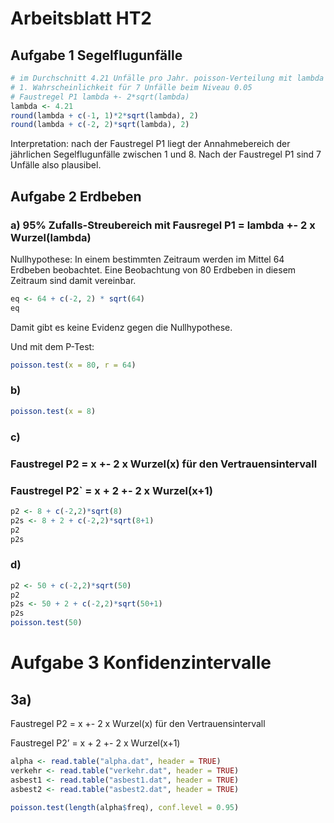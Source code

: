# Arbeitsblatt HT2 {.unnumbered}

## Aufgabe 1 Segelflugunfälle

```r
# im Durchschnitt 4.21 Unfälle pro Jahr. poisson-Verteilung mit lambda = 4.21
# 1. Wahrscheinlichkeit für 7 Unfälle beim Niveau 0.05
# Faustregel P1 lambda +- 2*sqrt(lambda)
lambda <- 4.21
round(lambda + c(-1, 1)*2*sqrt(lambda), 2)
round(lambda + c(-2, 2)*sqrt(lambda), 2)

```

Interpretation: nach der Faustregel P1 liegt der Annahmebereich der jährlichen Segelflugunfälle zwischen 1 und 8. Nach der Faustregel P1 sind 7 Unfälle also plausibel.

## Aufgabe 2 Erdbeben

### a) 95% Zufalls-Streubereich mit Fausregel P1 = lambda +- 2 x Wurzel(lambda)

Nullhypothese: In einem bestimmten Zeitraum werden im Mittel 64 Erdbeben beobachtet. Eine Beobachtung von 80 Erdbeben in diesem Zeitraum sind damit vereinbar.

```r
eq <- 64 + c(-2, 2) * sqrt(64)
eq
```

Damit gibt es keine Evidenz gegen die Nullhypothese.

Und mit dem P-Test:

```r
poisson.test(x = 80, r = 64)
```

### b)

```r
poisson.test(x = 8)
```

### c)

### Faustregel P2 = x +- 2 x Wurzel(x) für den Vertrauensintervall

### Faustregel P2\` = x + 2 +- 2 x Wurzel(x+1)

```r
p2 <- 8 + c(-2,2)*sqrt(8)
p2s <- 8 + 2 + c(-2,2)*sqrt(8+1)
p2
p2s

```

### d)

```r
p2 <- 50 + c(-2,2)*sqrt(50)
p2
p2s <- 50 + 2 + c(-2,2)*sqrt(50+1)
p2s
poisson.test(50)
```

# Aufgabe 3 Konfidenzintervalle
## 3a)
 Faustregel P2 = x +- 2 x Wurzel(x) für den Vertrauensintervall

 Faustregel P2' = x + 2 +- 2 x Wurzel(x+1)
```r
alpha <- read.table("alpha.dat", header = TRUE)
verkehr <- read.table("verkehr.dat", header = TRUE)
asbest1 <- read.table("asbest1.dat", header = TRUE)
asbest2 <- read.table("asbest2.dat", header = TRUE)

poisson.test(length(alpha$freq), conf.level = 0.95)

```
 
